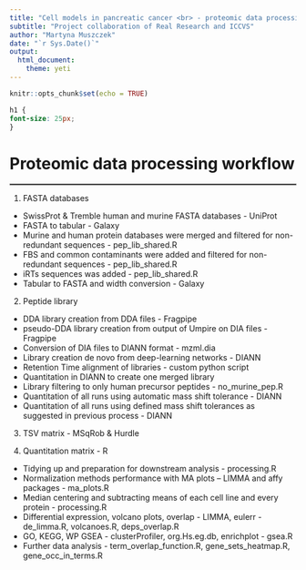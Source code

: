 ---
title: "Cell models in pancreatic cancer <br> - proteomic data processing"
subtitle: "Project collaboration of Real Research and ICCVS"
author: "Martyna Muszczek"
date: "`r Sys.Date()`"
output: 
  html_document:
    theme: yeti
---

```{r setup, include=FALSE}
knitr::opts_chunk$set(echo = TRUE)
```

```{css, echo=FALSE}
h1 {
font-size: 25px;
}
```

# Proteomic data processing workflow
<hr style="border:1px solid gray">

1. FASTA databases
  + SwissProt & Tremble human and murine FASTA databases - UniProt
  + FASTA to tabular - Galaxy
  + Murine and human protein databases were merged and filtered for non-redundant sequences - pep_lib_shared.R
  + FBS and common contaminants were added and filtered for non-redundant sequences - pep_lib_shared.R
  + iRTs sequences was added - pep_lib_shared.R
  + Tabular to FASTA and width conversion - Galaxy

2. Peptide library
  + DDA library creation from DDA files - Fragpipe
  + pseudo-DDA library creation from output of Umpire on DIA files - Fragpipe
  + Conversion of DIA files to DIANN format - mzml.dia
  + Library creation de novo from deep-learning networks - DIANN
  + Retention Time alignment of libraries - custom python script
  + Quantitation in DIANN to create one merged library
  + Library filtering to only human precursor peptides - no_murine_pep.R
  + Quantitation of all runs using automatic mass shift tolerance - DIANN
  + Quantitation of all runs using defined mass shift tolerances as suggested in previous process - DIANN

3. TSV matrix - MSqRob & Hurdle

4. Quantitation matrix - R
  + Tidying up and preparation for downstream analysis - processing.R
  + Normalization methods performance with MA plots – LIMMA and affy packages - ma_plots.R
  + Median centering and subtracting means of each cell line and every protein - processing.R
  + Differential expression, volcano plots, overlap - LIMMA, eulerr - de_limma.R, volcanoes.R, deps_overlap.R
  + GO, KEGG, WP GSEA - clusterProfiler, org.Hs.eg.db, enrichplot - gsea.R
  + Further data analysis - term_overlap_function.R, gene_sets_heatmap.R, gene_occ_in_terms.R
  
  